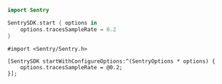 ```swift {tabTitle:Swift}
import Sentry

SentrySDK.start { options in
    options.tracesSampleRate = 0.2
}
```

```objc {tabTitle:Objective-C}
#import <Sentry/Sentry.h>

[SentrySDK startWithConfigureOptions:^(SentryOptions * options) {
    options.tracesSampleRate = @0.2;
}];
```
